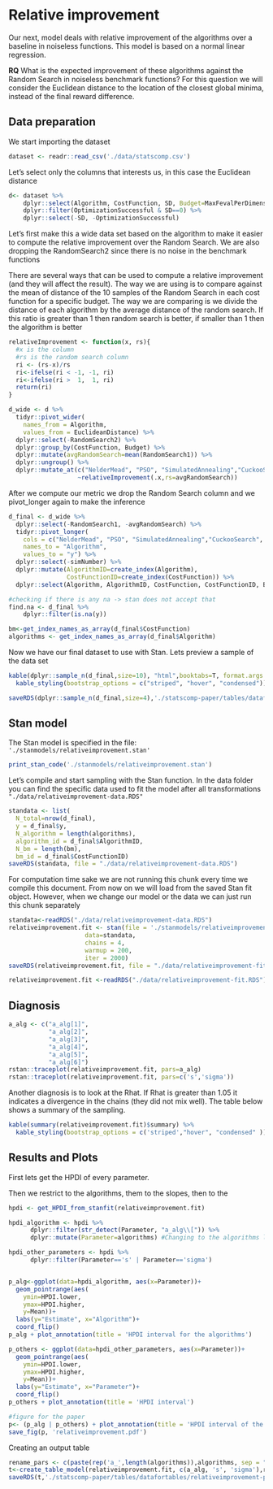# Relative improvement

Our next, model deals with relative improvement of the algorithms over a baseline in noiseless functions. This model is based on a normal linear regression.

**RQ**  What is the expected improvement of these algorithms against the Random Search in noiseless benchmark functions?  For this question we will consider the Euclidean distance to the location of the closest global minima, instead of the final reward difference.

## Data preparation

We start importing the dataset

```r
dataset <- readr::read_csv('./data/statscomp.csv')
```

Let's select only the columns that interests us, in this case the Euclidean distance
```r
d<- dataset %>% 
    dplyr::select(Algorithm, CostFunction, SD, Budget=MaxFevalPerDimensions, simNumber, EuclideanDistance, OptimizationSuccessful) %>% 
    dplyr::filter(OptimizationSuccessful & SD==0) %>% 
    dplyr::select(-SD, -OptimizationSuccessful) 
```

Let's first make this a wide data set based on the algorithm to make it easier to compute the relative improvement over the Random Search. We are also dropping the RandomSearch2 since there is no noise in the benchmark functions

There are several ways that can be used to compute a relative improvement (and they will affect the result). The way we are using is to compare against the mean of distance of the 10 samples of the Random Search in each cost function for a specific budget. The way we are comparing is we divide the distance of each algorithm by the average distance of the random search. If this ratio is greater than 1 then random search is better, if smaller than 1 then the algorithm is better

```r
relativeImprovement <- function(x, rs){
  #x is the column
  #rs is the random search column
  ri <- (rs-x)/rs
  ri<-ifelse(ri < -1, -1, ri)
  ri<-ifelse(ri >  1,  1, ri)
  return(ri)
}

d_wide <- d %>% 
  tidyr::pivot_wider(
    names_from = Algorithm,
    values_from = EuclideanDistance) %>% 
  dplyr::select(-RandomSearch2) %>%
  dplyr::group_by(CostFunction, Budget) %>% 
  dplyr::mutate(avgRandomSearch=mean(RandomSearch1)) %>% 
  dplyr::ungroup() %>% 
  dplyr::mutate_at(c("NelderMead", "PSO", "SimulatedAnnealing","CuckooSearch", "DifferentialEvolution", "CMAES"),
                   ~relativeImprovement(.x,rs=avgRandomSearch))
```

After we compute our metric we drop the Random Search column and we pivot_longer again to make the inference

```r
d_final <- d_wide %>% 
  dplyr::select(-RandomSearch1, -avgRandomSearch) %>% 
  tidyr::pivot_longer( 
    cols = c("NelderMead", "PSO", "SimulatedAnnealing","CuckooSearch", "DifferentialEvolution", "CMAES"),
    names_to = "Algorithm", 
    values_to = "y") %>% 
  dplyr::select(-simNumber) %>% 
  dplyr::mutate(AlgorithmID=create_index(Algorithm),
                CostFunctionID=create_index(CostFunction)) %>% 
  dplyr::select(Algorithm, AlgorithmID, CostFunction, CostFunctionID, Budget, y)

#checking if there is any na -> stan does not accept that 
find.na <- d_final %>% 
    dplyr::filter(is.na(y))

bm<-get_index_names_as_array(d_final$CostFunction)
algorithms <- get_index_names_as_array(d_final$Algorithm)
```

Now we have our final dataset to use with Stan. Lets preview a sample of the data set
```r
kable(dplyr::sample_n(d_final,size=10), "html",booktabs=T, format.args = list(scientific = FALSE), digits = 3) %>% 
  kable_styling(bootstrap_options = c("striped", "hover", "condensed")) 
```

```r
saveRDS(dplyr::sample_n(d_final,size=4),'./statscomp-paper/tables/datafortables/relativeimprovementmodeldata.RDS')
```
 
## Stan model

The Stan model is specified in the file: `'./stanmodels/relativeimprovement.stan'`

```r
print_stan_code('./stanmodels/relativeimprovement.stan')
```

Let's compile and start sampling with the Stan function. In the data folder you can find the specific data used to fit the model after all transformations `"./data/relativeimprovement-data.RDS"`

```r
standata <- list(
  N_total=nrow(d_final),
  y = d_final$y,
  N_algorithm = length(algorithms),
  algorithm_id = d_final$AlgorithmID,
  N_bm = length(bm),
  bm_id = d_final$CostFunctionID)
saveRDS(standata, file = "./data/relativeimprovement-data.RDS")
```

For computation time sake we are not running this chunk every time we compile this document. From now on we will load from the saved Stan fit object. However, when we change our model or the data we can just run this chunk separately
```r
standata<-readRDS("./data/relativeimprovement-data.RDS")
relativeimprovement.fit <- stan(file = './stanmodels/relativeimprovement.stan',
                     data=standata,
                     chains = 4,
                     warmup = 200,
                     iter = 2000)
saveRDS(relativeimprovement.fit, file = "./data/relativeimprovement-fit.RDS")
```


```r
relativeimprovement.fit <-readRDS("./data/relativeimprovement-fit.RDS")
```


## Diagnosis

```r
a_alg <- c("a_alg[1]",
           "a_alg[2]",
           "a_alg[3]",
           "a_alg[4]",
           "a_alg[5]",
           "a_alg[6]")
rstan::traceplot(relativeimprovement.fit, pars=a_alg)
rstan::traceplot(relativeimprovement.fit, pars=c('s','sigma'))
```

Another diagnosis is to look at the Rhat. If Rhat is greater than 1.05 it indicates a divergence in the chains (they did not mix well). The table below shows a summary of the sampling.
```r
kable(summary(relativeimprovement.fit)$summary) %>% 
  kable_styling(bootstrap_options = c('striped',"hover", "condensed" ))
```

## Results and Plots

First lets get the HPDI of every parameter. 

Then we restrict to the algorithms, them to the slopes, then to the
```r
hpdi <- get_HPDI_from_stanfit(relativeimprovement.fit)

hpdi_algorithm <- hpdi %>% 
      dplyr::filter(str_detect(Parameter, "a_alg\\[")) %>%
      dplyr::mutate(Parameter=algorithms) #Changing to the algorithms labels

hpdi_other_parameters <- hpdi %>% 
      dplyr::filter(Parameter=='s' | Parameter=='sigma')


p_alg<-ggplot(data=hpdi_algorithm, aes(x=Parameter))+
  geom_pointrange(aes(
    ymin=HPDI.lower, 
    ymax=HPDI.higher, 
    y=Mean))+
  labs(y="Estimate", x="Algorithm")+
  coord_flip()
p_alg + plot_annotation(title = 'HPDI interval for the algorithms')

p_others <- ggplot(data=hpdi_other_parameters, aes(x=Parameter))+
  geom_pointrange(aes(
    ymin=HPDI.lower, 
    ymax=HPDI.higher, 
    y=Mean))+
  labs(y="Estimate", x="Parameter")+
  coord_flip()
p_others + plot_annotation(title = 'HPDI interval')
```

```r
#figure for the paper
p<- (p_alg | p_others) + plot_annotation(title = 'HPDI interval of the parameters')
save_fig(p, 'relativeimprovement.pdf')
```


Creating an output table
```r
rename_pars <- c(paste(rep('a_',length(algorithms)),algorithms, sep = ""),'s','sigma')
t<-create_table_model(relativeimprovement.fit, c(a_alg, 's', 'sigma'),rename_pars)
saveRDS(t,'./statscomp-paper/tables/datafortables/relativeimprovement-par-table.RDS')
```


